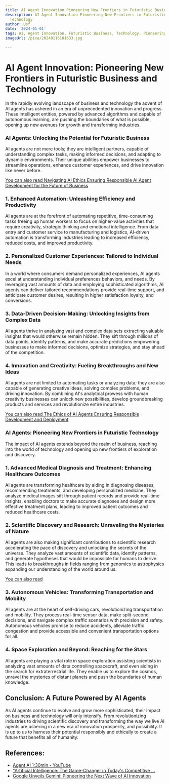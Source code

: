 ```yaml
---
title: AI Agent Innovation Pioneering New Frontiers in Futuristic Business and Technology
description: AI Agent Innovation Pioneering New Frontiers in Futuristic Business and
  Technology
author: Usf
date: '2024-01-01'
tags: AI, Agent Innovation, Futuristic Business, Technology, Pioneering New Frontiers
imageUrl: /pixa/20240116101633.jpg

---
```

# AI Agent Innovation: Pioneering New Frontiers in Futuristic Business and Technology 

In the rapidly evolving landscape of business and technology the  advent of AI agents has ushered in an era of unprecedented innovation and  progress. These  intelligent entities, powered by advanced algorithms and capable of autonomous learning, are pushing  the boundaries of what is possible, opening up new avenues for growth and transforming industries.

### AI Agents: Unlocking the Potential for Futuristic Business 

AI agents are not mere tools; they  are intelligent partners, capable of understanding complex tasks, making informed decisions,  and  adapting to dynamic environments. Their unique abilities  empower businesses to streamline operations, enhance customer experiences, and drive innovation like  never before.

[You can  also read Navigating AI Ethics Ensuring Responsible AI Agent Development  for  the Future of Business](Navigating%20AI%20Ethics%20Ensuring%20Responsible%20AI%20Agent%20Development%20for%20the%20Future%20of%20Business)


###  1. Enhanced Automation:  Unleashing Efficiency and Productivity 

AI agents  are at the forefront of automating repetitive, time-consuming tasks freeing up human workers to focus on higher-value  activities  that require creativity, strategic thinking and emotional intelligence. From data entry and customer service to manufacturing  and logistics, AI-driven  automation is transforming industries leading to increased efficiency, reduced costs, and improved productivity. 

### 2. Personalized Customer Experiences: Tailored to Individual Needs 

In a  world where consumers demand personalized experiences,  AI agents excel at understanding individual preferences behaviors, and  needs. By  leveraging vast amounts of data and employing sophisticated algorithms, AI agents can  deliver tailored recommendations  provide real-time support, and anticipate customer  desires,  resulting in higher satisfaction loyalty, and conversions. 

### 3. Data-Driven Decision-Making: Unlocking Insights from Complex Data 

AI agents  thrive in analyzing vast and complex data sets extracting valuable insights that would otherwise remain hidden. They sift through millions of data  points, identify patterns, and make accurate  predictions empowering  businesses to make  informed decisions,  optimize strategies, and stay ahead of the competition.

### 4. Innovation and Creativity: Fueling Breakthroughs and New Ideas 

AI agents are not  limited to  automating tasks or analyzing data; they are also capable of generating creative ideas, solving complex problems, and  driving innovation. By combining AI's analytical prowess with human  creativity businesses  can unlock new possibilities, develop groundbreaking products and services  and revolutionize entire  industries. 

[You can also read The Ethics of AI Agents Ensuring Responsible Development and  Deployment](The%20Ethics%20of%20AI%20Agents%20Ensuring%20Responsible%20Development%20and%20Deployment)


### AI Agents: Pioneering New Frontiers in Futuristic  Technology 

The impact of AI agents extends beyond the realm of business, reaching into the world of technology and opening up  new frontiers  of exploration and discovery.

### 1. Advanced Medical Diagnosis and Treatment: Enhancing Healthcare Outcomes 

AI agents are transforming healthcare by aiding in diagnosing diseases, recommending treatments, and developing personalized medicine. They analyze medical  images sift through patient records and provide real-time insights, enabling doctors  to make accurate diagnoses and design more effective treatment plans, leading to improved patient outcomes and reduced healthcare costs. 

### 2. Scientific  Discovery  and Research: Unraveling the Mysteries of Nature 

AI agents are also making  significant contributions to scientific research accelerating the pace of discovery and unlocking  the secrets of the universe. They  analyze vast amounts of scientific data, identify patterns, and generate hypotheses that would be impossible for  humans to derive. This leads to breakthroughs in fields ranging from genomics to astrophysics  expanding our understanding  of the world around us. 

[You can also read ]()


### 3. Autonomous Vehicles: Transforming Transportation  and Mobility 

AI  agents are at the heart of self-driving cars, revolutionizing transportation and mobility.  They process real-time sensor data, make  split-second decisions, and navigate complex  traffic scenarios with  precision and safety. Autonomous vehicles promise to reduce accidents, alleviate traffic congestion and  provide accessible and convenient transportation options for all. 

### 4. Space Exploration and Beyond: Reaching for the Stars 

AI agents are playing a vital role in space exploration assisting scientists  in analyzing vast amounts of data controlling spacecraft, and even aiding in  the search for  extraterrestrial life. They enable us to explore the cosmos, unravel the mysteries of distant planets and push the boundaries of human knowledge. 

## Conclusion: A Future Powered by AI Agents 

As  AI agents continue to evolve and grow more sophisticated, their impact on  business and technology will only  intensify. From revolutionizing industries  to driving scientific discovery and transforming the way we live AI agents are ushering in a new era of  innovation prosperity, and possibility. It is up to us to harness their potential responsibly and ethically to create a future that  benefits all of humanity.

## References:
- [Agent AI 1:30min - YouTube](https://www.youtube.com/watch?v=diGSpMgu7G0)
- ["Artificial Intelligence: The Game-Changer in Today's Competitive ...](https://www.linkedin.com/pulse/artificial-intelligence-game-changer-todays-business-landscape-keir--7hr4c?trk=public_post)
- [Google Unveils Gemini: Pioneering the Next Wave of AI Innovation](https://medium.com/squareshift/google-unveils-gemini-pioneering-the-next-wave-of-ai-innovation-4eb3759656c3)
